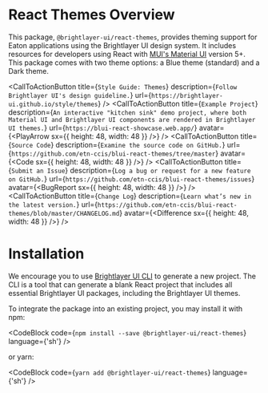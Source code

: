
# React Themes Overview

This package, `@brightlayer-ui/react-themes`, provides theming support for Eaton applications using the Brightlayer UI design system. It includes resources for developers using React with [MUI's Material UI](https://www.npmjs.com/package/@mui/material) version 5+. This package comes with two theme options: a Blue theme (standard) and a Dark theme.

<CallToActionButton
    title={`Style Guide: Themes`}
    description={`Follow Brightlayer UI's design guideline.`}
    url={`https://brightlayer-ui.github.io/style/themes`}
/>
<CallToActionButton
    title={`Example Project`}
    description={`An interactive "kitchen sink" demo project, where both Material UI and Brightlayer UI components are rendered in Brightlayer UI themes.`}
    url={`https://blui-react-showcase.web.app/`}
    avatar={<PlayArrow sx={{ height: 48, width: 48 }} />}
/>
<CallToActionButton
    title={`Source Code`}
    description={`Examine the source code on GitHub.`}
    url={`https://github.com/etn-ccis/blui-react-themes/tree/master`}
    avatar={<Code sx={{ height: 48, width: 48 }} />}
/>
<CallToActionButton
    title={`Submit an Issue`}
    description={`Log a bug or request for a new feature on GitHub.`}
    url={`https://github.com/etn-ccis/blui-react-themes/issues`}
    avatar={<BugReport sx={{ height: 48, width: 48 }} />}
/>
<CallToActionButton
    title={`Change Log`}
    description={`Learn what’s new in the latest version.`}
    url={`https://github.com/etn-ccis/blui-react-themes/blob/master/CHANGELOG.md`}
    avatar={<Difference sx={{ height: 48, width: 48 }} />}
/>

# Installation

We encourage you to use [Brightlayer UI CLI](https://brightlayer-ui.github.io/development/cli) to generate a new project. The CLI is a tool that can generate a blank React project that includes all essential Brightlayer UI packages, including the Brightlayer UI themes.

To integrate the package into an existing project, you may install it with npm:

<CodeBlock code={`npm install --save @brightlayer-ui/react-themes`} language={'sh'} />

or yarn:

<CodeBlock code={`yarn add @brightlayer-ui/react-themes`} language={'sh'} />
